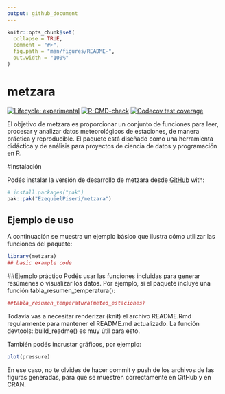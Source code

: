 ```yaml
---
output: github_document
---
```


<!-- README.md se genera a partir de README.Rmd. Por favor, editá este archivo. -->

```r
knitr::opts_chunk$set(
  collapse = TRUE,
  comment = "#>",
  fig.path = "man/figures/README-",
  out.width = "100%"
)
```

# metzara

<!-- badges: start -->

[![Lifecycle: experimental](https://img.shields.io/badge/lifecycle-experimental-orange.svg)](https://lifecycle.r-lib.org/articles/stages.html#experimental) [![R-CMD-check](https://github.com/EzequielPiseri/metzara/actions/workflows/R-CMD-check.yaml/badge.svg)](https://github.com/EzequielPiseri/metzara/actions/workflows/R-CMD-check.yaml) [![Codecov test coverage](https://codecov.io/gh/EzequielPiseri/metzara/graph/badge.svg)](https://app.codecov.io/gh/EzequielPiseri/metzara)

<!-- badges: end -->

El objetivo de metzara es proporcionar un conjunto de funciones para leer, procesar y analizar datos meteorológicos de estaciones, de manera práctica y reproducible. El paquete está diseñado como una herramienta didáctica y de análisis para proyectos de ciencia de datos y programación en R.

#Instalación

Podés instalar la versión de desarrollo de metzara desde [GitHub](https://github.com/) with:

``` r
# install.packages("pak")
pak::pak("EzequielPiseri/metzara")
```

## Ejemplo de uso

A continuación se muestra un ejemplo básico que ilustra cómo utilizar las funciones del paquete:

```r
library(metzara)
## basic example code
```

##Ejemplo práctico Podés usar las funciones incluidas para generar resúmenes o visualizar los datos. Por ejemplo, si el paquete incluye una función tabla_resumen_temperatura():

```r
##tabla_resumen_temperatura(meteo_estaciones)
```

Todavía vas a necesitar renderizar (knit) el archivo README.Rmd regularmente para mantener el README.md actualizado. La función devtools::build_readme() es muy útil para esto.

También podés incrustar gráficos, por ejemplo:

```r
plot(pressure)
```

En ese caso, no te olvides de hacer commit y push de los archivos de las figuras generadas, para que se muestren correctamente en GitHub y en CRAN.
